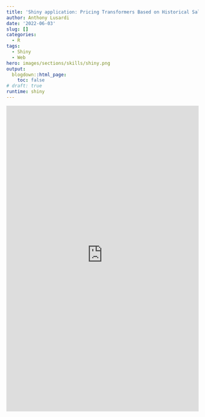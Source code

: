 ```yaml
---
title: 'Shiny application: Pricing Transformers Based on Historical Sales'
author: Anthony Lusardi
date: '2022-06-03'
slug: []
categories:
  - R
tags:
  - Shiny
  - Web
hero: images/sections/skills/shiny.png
output:
  blogdown::html_page:
    toc: false
# draft: true
runtime: shiny
---
```


<iframe height="800" width="100%" frameborder="no" src="https://rxq08h-anthony-lusardi.shinyapps.io/Shiny_Price/"> </iframe>
